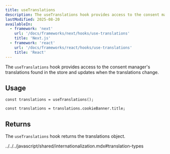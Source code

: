 ```yaml
---
title: useTranslations
description: The useTranslations hook provides access to the consent manager's translations.
lastModified: 2025-08-20
availableIn:
  - framework: 'next'
    url: '/docs/frameworks/next/hooks/use-translations'
    title: 'Next.js'
  - framework: 'react'
    url: '/docs/frameworks/react/hooks/use-translations'
    title: 'React'
---
```


The `useTranslations` hook provides access to the consent manager's translations found in the store and updates when the translations change.

## Usage

```tsx
const translations = useTranslations();

const translations = translations.cookieBanner.title;
```

## Returns

The `useTranslations` hook returns the translations object.

<import>../../../javascript/shared/internationalization.mdx#translation-types</import>